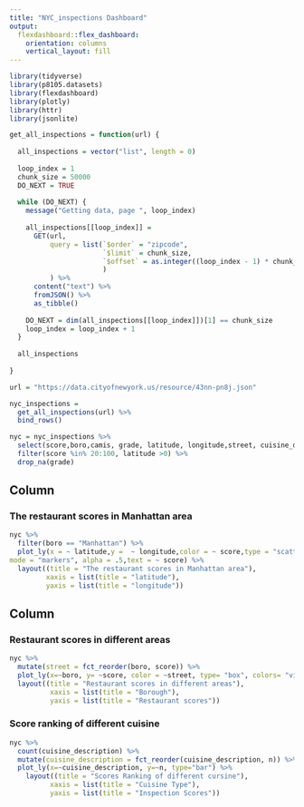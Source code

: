 ```yaml
---
title: "NYC_inspections Dashboard"
output: 
  flexdashboard::flex_dashboard:
    orientation: columns
    vertical_layout: fill
---
```


```r
library(tidyverse)
library(p8105.datasets)
library(flexdashboard)
library(plotly)
library(httr)
library(jsonlite)
```

```r
get_all_inspections = function(url) {
  
  all_inspections = vector("list", length = 0)
  
  loop_index = 1
  chunk_size = 50000
  DO_NEXT = TRUE
  
  while (DO_NEXT) {
    message("Getting data, page ", loop_index)
    
    all_inspections[[loop_index]] = 
      GET(url,
          query = list(`$order` = "zipcode",
                       `$limit` = chunk_size,
                       `$offset` = as.integer((loop_index - 1) * chunk_size)
                       )
          ) %>%
      content("text") %>%
      fromJSON() %>%
      as_tibble()
    
    DO_NEXT = dim(all_inspections[[loop_index]])[1] == chunk_size
    loop_index = loop_index + 1
  }
  
  all_inspections
  
}

url = "https://data.cityofnewyork.us/resource/43nn-pn8j.json"

nyc_inspections = 
  get_all_inspections(url) %>%
  bind_rows() 
```

```r
nyc = nyc_inspections %>% 
  select(score,boro,camis, grade, latitude, longitude,street, cuisine_description) %>% 
  filter(score %in% 20:100, latitude >0) %>% 
  drop_na(grade)
```
Column {data-width=650}
-----------------------------------------------------------------------

### The restaurant scores in Manhattan area

```r
nyc %>%
  filter(boro == "Manhattan") %>%
  plot_ly(x = ~ latitude,y =  ~ longitude,color = ~ score,type = "scatter",
mode = "markers", alpha = .5,text = ~ score) %>%
  layout((title = "The restaurant scores in Manhattan area"),
         xaxis = list(title = "latitude"),
         yaxis = list(title = "longitude"))
```

Column {data-width=350}
-----------------------------------------------------------------------

### Restaurant scores in different areas 

```r
nyc %>% 
  mutate(street = fct_reorder(boro, score)) %>% 
  plot_ly(x=~boro, y= ~score, color = ~street, type= "box", colors= "viridis") %>% 
  layout((title = "Restaurant scores in different areas"),
          xaxis = list(title = "Borough"),
          yaxis = list(title = "Restaurant scores"))
```

### Score ranking of different cuisine 

```r
nyc %>% 
  count(cuisine_description) %>% 
  mutate(cuisine_description = fct_reorder(cuisine_description, n)) %>% 
  plot_ly(x=~cuisine_description, y=~n, type="bar") %>% 
    layout((title = "Scores Ranking of different cursine"),
          xaxis = list(title = "Cuisine Type"),
          yaxis = list(title = "Inspection Scores"))
```


